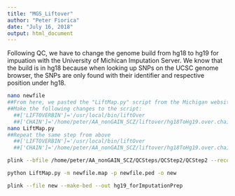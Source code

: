---
title: "MGS_Liftover"
author: "Peter Fiorica"
date: "July 16, 2018"
output: html_document
---

Following QC, we have to change the genome build from hg18 to hg19 for impuation with the University of Michican Imputation Server.
We know that the build is in hg18 because when looking up SNPs on the UCSC genome browser, the SNPs are only found with their identifier and respective position under hg18.

```{bash}
nano newfile
##From here, we pasted the "LiftMap.py" script from the Michigan website (https://genome.ucsc.edu/cgi-bin/hgGateway) into the file.
##Make the following changes to the script:
  ##['LIFTOVERBIN']='/usr/local/bin/liftOver
  ##['CHAIN']='/home/peter/AA_nonGAIN_SCZ/liftover/hg18ToHg19.over.chain.gz'
nano LiftMap.py
##Repeat the same step from above
  ##['LIFTOVERBIN']='/usr/local/bin/liftOver
  ##['CHAIN']='/home/peter/AA_nonGAIN_SCZ/liftover/hg18ToHg19.over.chain.gz'

plink --bfile /home/peter/AA_nonGAIN_SCZ/QCSteps/QCStep2/QCStep2 --recode --out /home/peter/AA_nonGAIN_SCZ/liftover/newfile

python LiftMap.py -m newfile.map -p newfile.ped -o new

plink --file new --make-bed --out hg19_forImputationPrep
```
